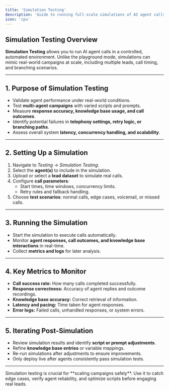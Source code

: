 ```yaml
---
title: 'Simulation Testing'
description: 'Guide to running full-scale simulations of AI agent calls before live deployment.'
icon: 'cpu'
---
```


## Simulation Testing Overview  
**Simulation Testing** allows you to run AI agent calls in a controlled, automated environment. Unlike the playground mode, simulations can mimic real-world campaigns at scale, including multiple leads, call timing, and branching scenarios.

---

## 1. Purpose of Simulation Testing  
- Validate agent performance under real-world conditions.  
- Test **multi-agent campaigns** with varied scripts and prompts.  
- Measure **response accuracy, knowledge base usage, and call outcomes**.  
- Identify potential failures in **telephony settings, retry logic, or branching paths**.  
- Assess overall system **latency, concurrency handling, and scalability**.  

---

## 2. Setting Up a Simulation  
1. Navigate to *Testing → Simulation Testing*.  
2. Select the **agent(s)** to include in the simulation.  
3. Upload or select a **lead dataset** to simulate real calls.  
4. Configure **call parameters**:
   - Start times, time windows, concurrency limits.  
   - Retry rules and fallback handling.  
5. Choose **test scenarios**: normal calls, edge cases, voicemail, or missed calls.  

---

## 3. Running the Simulation  
- Start the simulation to execute calls automatically.  
- Monitor **agent responses, call outcomes, and knowledge base interactions** in real-time.  
- Collect **metrics and logs** for later analysis.  

---

## 4. Key Metrics to Monitor  
- **Call success rate:** How many calls completed successfully.  
- **Response correctness:** Accuracy of agent replies and outcome recordings.  
- **Knowledge base accuracy:** Correct retrieval of information.  
- **Latency and pacing:** Time taken for agent responses.  
- **Error logs:** Failed calls, unhandled responses, or system errors.  

---

## 5. Iterating Post-Simulation  
- Review simulation results and identify **script or prompt adjustments**.  
- Refine **knowledge base entries** or variable mappings.  
- Re-run simulations after adjustments to ensure improvements.  
- Only deploy live after agents consistently pass simulation tests.  

---

<Tip>  
Simulation testing is crucial for **scaling campaigns safely**. Use it to catch edge cases, verify agent reliability, and optimize scripts before engaging real leads.
</Tip>
